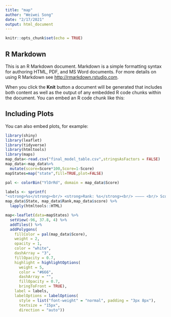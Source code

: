 ```yaml
---
title: "map"
author: "Weiwei Song"
date: "2/17/2021"
output: html_document
---
```


```r
knitr::opts_chunk$set(echo = TRUE)
```

## R Markdown

This is an R Markdown document. Markdown is a simple formatting syntax for authoring HTML, PDF, and MS Word documents. For more details on using R Markdown see <http://rmarkdown.rstudio.com>.

When you click the **Knit** button a document will be generated that includes both content as well as the output of any embedded R code chunks within the document. You can embed an R code chunk like this:



## Including Plots

You can also embed plots, for example:


```r

library(shiny)
library(leaflet)
library(tidyverse)
library(htmltools)
library(maps)
map_data<-read.csv("final_model_table.csv",stringsAsFactors = FALSE)
map_data<-map_data%>%
  mutate(score=Score*100,Score=1-Score)
mapStates=map("state",fill=TRUE,plot=FALSE)  

pal <- colorBin("YlOrRd", domain = map_data$Score)

labels <- sprintf(
"<strong>%s</strong><br/> <strong>Rank: %s</strong><br/> ———— <br/> Score: %s ",
map_data$State, map_data$Rank,map_data$score) %>% 
  lapply(htmltools::HTML)

map<-leaflet(data=mapStates) %>%
  setView(-96, 37.8, 4) %>%
  addTiles() %>%
  addPolygons(
    fillColor = pal(map_data$Score),
    weight = 2,
    opacity = 1,
    color = "white",
    dashArray = "3",
    fillOpacity = 0.7,
    highlight = highlightOptions(
      weight = 5,
      color = "#666",
      dashArray = "",
      fillOpacity = 0.7,
      bringToFront = TRUE),
    label = labels,
    labelOptions = labelOptions(
      style = list("font-weight" = "normal", padding = "3px 8px"),
      textsize = "15px",
      direction = "auto")) 

```

